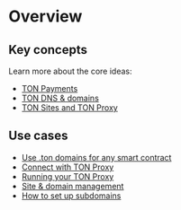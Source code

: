 
# Overview

## Key concepts

Learn more about the core ideas:

- [TON Payments](/v3/documentation/dapps/defi/ton-payments)
- [TON DNS & domains](/v3/guidelines/web3/ton-dns/dns)
- [TON Sites and TON Proxy](https://blog.ton.org/ton-sites)

## Use cases

- [Use .ton domains for any smart contract](/v3/guidelines/web3/ton-dns/dns)
- [Connect with TON Proxy](/v3/guidelines/web3/ton-proxy-sites/connect-with-ton-proxy)
- [Running your TON Proxy](/v3/guidelines/web3/ton-proxy-sites/running-your-own-ton-proxy)
- [Site & domain management](/v3/guidelines/web3/ton-proxy-sites/site-and-domain-management)
- [How to set up subdomains](/v3/guidelines/web3/ton-proxy-sites/site-and-domain-management#how-to-set-up-subdomains)

<Feedback />
